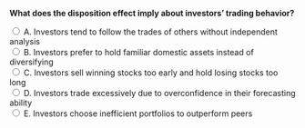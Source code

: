 ::: {.question-block}

<form onsubmit="event.preventDefault(); checkAnswer('module5_mcq_q47')" data-correct-answer="C">
<strong style="display: block;">What does the disposition effect imply about investors’ trading behavior?</strong>

<label><input type="radio" name="module5_mcq_q47" value="A"> A. Investors tend to follow the trades of others without independent analysis</label><br>
<label><input type="radio" name="module5_mcq_q47" value="B"> B. Investors prefer to hold familiar domestic assets instead of diversifying</label><br>
<label><input type="radio" name="module5_mcq_q47" value="C"> C. Investors sell winning stocks too early and hold losing stocks too long</label><br>
<label><input type="radio" name="module5_mcq_q47" value="D"> D. Investors trade excessively due to overconfidence in their forecasting ability</label><br>
<label><input type="radio" name="module5_mcq_q47" value="E"> E. Investors choose inefficient portfolios to outperform peers</label><br>
</form>

<div id="feedback-module5_mcq_q47" class="feedback" data-status="" style="display:none;">
✅ Correct: C. The disposition effect refers to investors’ tendency to lock in gains by selling winners too soon, while delaying the sale of losing investments, often harming long-term performance.
</div>

:::
